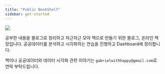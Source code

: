 ```yaml
---
title: "Public BookShelf"
sidebar: get-started
---
```


::: get-started
::: content-block
![](images/intro_pic.png){fig-align="center"}

공부한 내용을 블로그로 정리하고 차근차근 모아 책으로 만들기 위한 블로그, 온라인 책장입니다. 공공데이터를 분석하고 시각화하는 연습을 진행하고 Dashboard에 정리합니다.

책이나 공공데이터와 데이터 시각화 관련 이야기는 `gabrielwithhappy@gmail.com`로 연락 부탁드립니다.

<a href="./google2af1b7ec19db0372.html"></a> <a href="./ads.txt"></a>
:::
:::
